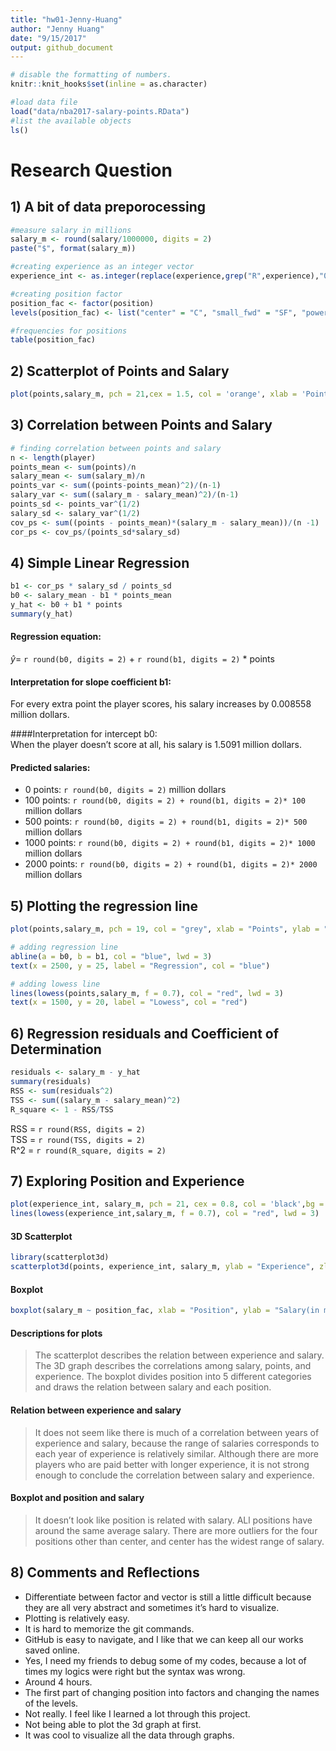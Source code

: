 ```yaml
---
title: "hw01-Jenny-Huang"
author: "Jenny Huang"
date: "9/15/2017"
output: github_document
---
```

```r
# disable the formatting of numbers.
knitr::knit_hooks$set(inline = as.character)
```

```r
#load data file
load("data/nba2017-salary-points.RData")
#list the available objects
ls()
```

# Research Question  

## 1) A bit of data preporocessing

```r
#measure salary in millions
salary_m <- round(salary/1000000, digits = 2)
paste("$", format(salary_m)) 

#creating experience as an integer vector
experience_int <- as.integer(replace(experience,grep("R",experience),"0"))

#creating position factor
position_fac <- factor(position)
levels(position_fac) <- list("center" = "C", "small_fwd" = "SF", "power_fwd" = "PF", "shoot_guard" = "SG", "point_guard" = "PG")

#frequencies for positions
table(position_fac)
```

## 2) Scatterplot of Points and Salary
```r
plot(points,salary_m, pch = 21,cex = 1.5, col = 'orange', xlab = 'Points', ylab = 'Salary (in millions)',main = "Scatterplot of Points and Salary")
```

## 3) Correlation between Points and Salary
```r
# finding correlation between points and salary
n <- length(player)
points_mean <- sum(points)/n
salary_mean <- sum(salary_m)/n
points_var <- sum((points-points_mean)^2)/(n-1)
salary_var <- sum((salary_m - salary_mean)^2)/(n-1)
points_sd <- points_var^(1/2)
salary_sd <- salary_var^(1/2)
cov_ps <- sum((points - points_mean)*(salary_m - salary_mean))/(n -1)
cor_ps <- cov_ps/(points_sd*salary_sd)
```

## 4) Simple Linear Regression
```r
b1 <- cor_ps * salary_sd / points_sd
b0 <- salary_mean - b1 * points_mean
y_hat <- b0 + b1 * points
summary(y_hat)
```

#### Regression equation:
 $\hat{y}$= `r round(b0, digits = 2)` + `r round(b1, digits = 2) ` * points

#### Interpretation for slope coefficient b1:\
For every extra point the player scores, his salary increases by 0.008558 million dollars.\

####Interpretation for intercept b0:\
When the player doesn't score at all, his salary is 1.5091 million dollars.

#### Predicted salaries:  

- 0 points:   `r round(b0, digits = 2) ` million dollars
- 100 points:  `r round(b0, digits = 2) + round(b1, digits = 2)* 100 ` million dollars
- 500 points: `r round(b0, digits = 2) + round(b1, digits = 2)* 500 ` million dollars
- 1000 points: `r round(b0, digits = 2) + round(b1, digits = 2)* 1000 ` million dollars
- 2000 points: `r round(b0, digits = 2) + round(b1, digits = 2)* 2000 ` million dollars


## 5) Plotting the regression line

```r
plot(points,salary_m, pch = 19, col = "grey", xlab = "Points", ylab = "Salary(in millions", main = "Regression and Lowess lines")

# adding regression line
abline(a = b0, b = b1, col = "blue", lwd = 3)
text(x = 2500, y = 25, label = "Regression", col = "blue")

# adding lowess line
lines(lowess(points,salary_m, f = 0.7), col = "red", lwd = 3)
text(x = 1500, y = 20, label = "Lowess", col = "red")
```

## 6) Regression residuals and Coefficient of Determination

```r
residuals <- salary_m - y_hat
summary(residuals)
RSS <- sum(residuals^2)
TSS <- sum((salary_m - salary_mean)^2)
R_square <- 1 - RSS/TSS
```
RSS = `r round(RSS, digits = 2) `\
TSS = `r round(TSS, digits = 2)`\
R^2 = `r round(R_square, digits = 2)`

## 7) Exploring Position and Experience

```r
plot(experience_int, salary_m, pch = 21, cex = 0.8, col = 'black',bg = "grey", xlab = 'Years of Experience', ylab = 'Salary (in millions)',main = "Scatterplot with lowess smooth")
lines(lowess(experience_int,salary_m, f = 0.7), col = "red", lwd = 3)
```

#### 3D Scatterplot
```r
library(scatterplot3d)
scatterplot3d(points, experience_int, salary_m, ylab = "Experience", zlab = "Salary (in millions)", cex.symbols = 1.5, pch = 20, main = "3D Scatterplot", color = "orange")
```

#### Boxplot
```r
boxplot(salary_m ~ position_fac, xlab = "Position", ylab = "Salary(in millions)")
```

#### Descriptions for plots
> The scatterplot describes the relation between experience and salary. The 3D graph describes the correlations among salary, points, and experience. The boxplot divides position into 5 different categories and draws the relation between salary and each position. 

#### Relation between experience and salary
> It does not seem like there is much of a correlation between years of experience and salary, because the range of salaries corresponds to each year of experience is relatively similar. Although there are more players who are paid better with longer experience, it is not strong enough to conclude the correlation between salary and experience.

#### Boxplot and position and salary

> It doesn't look like position is related with salary. ALl positions have around the same average salary. There are more outliers for the four positions other than center, and center has the widest range of salary.




## 8) Comments and Reflections

  + Differentiate between factor and vector is still a little difficult because they are all very abstract and sometimes it's hard to visualize.
  + Plotting is relatively easy.
  + It is hard to memorize the git commands.
  + GitHub is easy to navigate, and I like that we can keep all our works saved online.
  + Yes, I need my friends to debug some of my codes, because a lot of times my logics were right but the syntax was wrong.
  + Around 4 hours.
  + The first part of changing position into factors and changing the names of the levels.
  + Not really. I feel like I learned a lot through this project.
  + Not being able to plot the 3d graph at first.
  + It was cool to visualize all the data through graphs.
